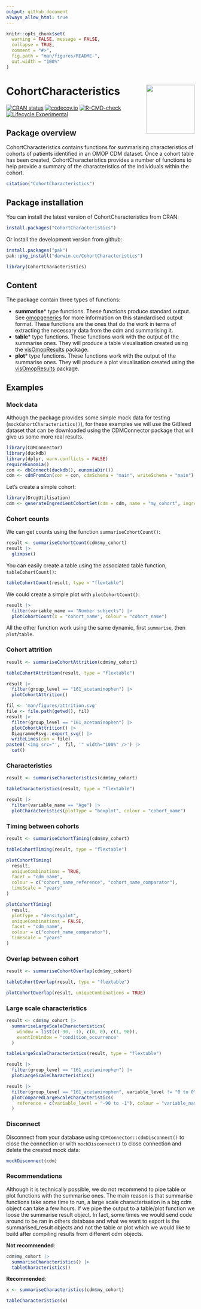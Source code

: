 ```yaml
---
output: github_document
always_allow_html: true
---
```


```r
knitr::opts_chunk$set(
  warning = FALSE, message = FALSE,
  collapse = TRUE,
  comment = "#>",
  fig.path = "man/figures/README-",
  out.width = "100%"
)
```

# CohortCharacteristics <a href="https://darwin-eu.github.io/CohortCharacteristics/"><img src="man/figures/logo.png" align="right" height="130"/></a>

[![CRAN status](https://www.r-pkg.org/badges/version/CohortCharacteristics)](https://CRAN.R-project.org/package=CohortCharacteristics) [![codecov.io](https://codecov.io/github/darwin-eu/CohortCharacteristics/coverage.svg?branch=main)](https://app.codecov.io/github/darwin-eu/CohortCharacteristics?branch=main) [![R-CMD-check](https://github.com/darwin-eu/CohortCharacteristics/workflows/R-CMD-check/badge.svg)](https://github.com/darwin-eu/CohortCharacteristics/actions) [![Lifecycle:Experimental](https://img.shields.io/badge/Lifecycle-Experimental-339999)](https://lifecycle.r-lib.org/articles/stages.html#experimental)

## Package overview

CohortCharacteristics contains functions for summarising characteristics of cohorts of patients identified in an OMOP CDM dataset. Once a cohort table has been created, CohortCharacteristics provides a number of functions to help provide a summary of the characteristics of the individuals within the cohort.

```r
citation("CohortCharacteristics")
```

## Package installation

You can install the latest version of CohortCharacteristics from CRAN:

```r
install.packages("CohortCharacteristics")
```

Or install the development version from github:

```r
install.packages("pak")
pak::pkg_install("darwin-eu/CohortCharacteristics")
```

```r
library(CohortCharacteristics)
```

## Content

The package contain three types of functions:

-   **summarise**\* type functions. These functions produce <summarised_result> standard output. See [omopgenerics](https://darwin-eu.github.io/omopgenerics/articles/summarised_result.html) for more information on this standardised output format. These functions are the ones that do the work in terms of extracting the necessary data from the cdm and summarising it.
-   **table**\* type functions. These functions work with the output of the summarise ones. They will produce a table visualisation created using the [visOmopResults](https://cran.r-project.org/package=visOmopResults) package.
-   **plot**\* type functions. These functions work with the output of the summarise ones. They will produce a plot visualisation created using the [visOmopResults](https://cran.r-project.org/package=visOmopResults) package.

## Examples

### Mock data

Although the package provides some simple mock data for testing (`mockCohortCharacteristics()`), for these examples we will use the GiBleed dataset that can be downloaded using the CDMConnector package that will give us some more real results.

```r
library(CDMConnector)
library(duckdb)
library(dplyr, warn.conflicts = FALSE)
requireEunomia()
con <- dbConnect(duckdb(), eunomiaDir())
cdm <- cdmFromCon(con = con, cdmSchema = "main", writeSchema = "main")
```

Let's create a simple cohort:
```r
library(DrugUtilisation)
cdm <- generateIngredientCohortSet(cdm = cdm, name = "my_cohort", ingredient = c("warfarin", "acetaminophen"))
```

### Cohort counts

We can get counts using the function `summariseCohortCount()`:
```r
result <- summariseCohortCount(cdm$my_cohort)
result |>
  glimpse()
```

You can easily create a table using the associated table function, `tableCohortCount()`:
```r
tableCohortCount(result, type = "flextable")
```

We could create a simple plot with `plotCohortCount()`:
```r
result |>
  filter(variable_name == "Number subjects") |>
  plotCohortCount(x = "cohort_name", colour = "cohort_name")
```

All the other function work using the same dynamic, first `summarise`, then `plot`/`table`.

### Cohort attrition

```r
result <- summariseCohortAttrition(cdm$my_cohort)
```

```r
tableCohortAttrition(result, type = "flextable")
```

```r
result |>
  filter(group_level == "161_acetaminophen") |>
  plotCohortAttrition()
```
```r
fil <- 'man/figures/attrition.svg'
file <- file.path(getwd(), fil)
result |>
  filter(group_level == "161_acetaminophen") |>
  plotCohortAttrition() |>
  DiagrammeRsvg::export_svg() |>
  writeLines(con = file)
paste0('<img src="',  fil, '" width="100%" />') |>
  cat()
```

### Characteristics

```r
result <- summariseCharacteristics(cdm$my_cohort)
```

```r
tableCharacteristics(result, type = "flextable")
```

```r
result |>
  filter(variable_name == "Age") |>
  plotCharacteristics(plotType = "boxplot", colour = "cohort_name")
```

### Timing between cohorts

```r
result <- summariseCohortTiming(cdm$my_cohort)
```

```r
tableCohortTiming(result, type = "flextable")
```

```r
plotCohortTiming(
  result,
  uniqueCombinations = TRUE,
  facet = "cdm_name",
  colour = c("cohort_name_reference", "cohort_name_comparator"),
  timeScale = "years"
)
```

```r
plotCohortTiming(
  result,
  plotType = "densityplot",
  uniqueCombinations = FALSE,
  facet = "cdm_name",
  colour = c("cohort_name_comparator"),
  timeScale = "years"
)
```

### Overlap between cohort

```r
result <- summariseCohortOverlap(cdm$my_cohort)
```

```r
tableCohortOverlap(result, type = "flextable")
```

```r
plotCohortOverlap(result, uniqueCombinations = TRUE)
```

### Large scale characteristics

```r
result <- cdm$my_cohort |>
  summariseLargeScaleCharacteristics(
    window = list(c(-90, -1), c(0, 0), c(1, 90)),
    eventInWindow = "condition_occurrence"
  )
```

```r
tableLargeScaleCharacteristics(result, type = "flextable")
```

```r
result |>
  filter(group_level == "161_acetaminophen") |>
  plotLargeScaleCharacteristics()
```

```r
result |>
  filter(group_level == "161_acetaminophen", variable_level != "0 to 0") |>
  plotComparedLargeScaleCharacteristics(
    reference = c(variable_level = "-90 to -1"), colour = "variable_name"
  )
```

### Disconnect

Disconnect from your database using `CDMConnector::cdmDisconnect()` to close the connection or with `mockDisconnect()` to close connection and delete the created mock data:

```r
mockDisconnect(cdm)
```

### Recommendations

Although it is technically possible, we do not recommend to pipe table or plot functions with the summarise ones. The main reason is that summarise functions take some time to run, a large scale characterisation in a big cdm object can take a few hours. If we pipe the output to a table/plot function we loose the summarise result object. In fact, some times we would send code around to be ran in others database and what we want to export is the summarised_result objects and not the table or plot which we would like to build after compiling results from different cdm objects.

**Not recommended**:
```r
cdm$my_cohort |>
  summariseCharacteristics() |>
  tableCharacteristics()
```

**Recommended**:
```r
x <- summariseCharacteristics(cdm$my_cohort)

tableCharacteristics(x)
```

